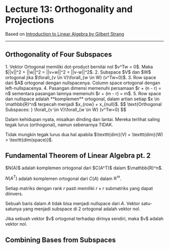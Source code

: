 
# Lecture 13: Orthogonality and Projections

Based on [Introduction to Linear Algebra by Gilbert Strang](https://ocw.mit.edu/resources/res-18-010-a-2020-vision-of-linear-algebra-spring-2020/)

---

## Orthogonality of Four Subspaces

<Callout type="info">
1. Vektor Ortogonal memiliki dot-product bernilai nol $v^Tw = 0$. Maka $||v||^2 + ||w||^2 = ||v+w||^2 = ||v-w||^2$.
2. Subspace $V$ dan $W$ ortogonal jika $\forall_{v \in V}\forall_{w \in W} (v^Tw=0)$.
3. Row space dari $A$ ortogonal dengan nullspacenya. Column space ortogonal dengan left-nullspacenya.
4. Pasangan dimensi memenuhi persamaan $r + (n - r) = n$ sementara pasangan lainnya memenuhi $r + (m - r) = m$.
5. Row space dan nullspace adalah **komplemen** ortogonal, dalam artian setiap $x \in \mathbb{R}^n$ terpecah menjadi $x_{row} + x_{null}$.
</Callout>

<Callout>
$$
\text{Orthogonal Subspaces: } \forall_{v \in V}\forall_{w \in W} (v^Tw=0)
$$
</Callout>

Dalam kehidupan nyata, misalkan dinding dan lantai. Mereka terlihat saling tegak lurus (orthogonal), namun sebenarnya TIDAK.

<Callout type="warning">
Tidak mungkin tegak lurus dua hal apabila $\texttt{dim}(V) + \texttt{dim}(W) > \texttt{dim(space)}$.
</Callout>

## Fundamental Theorem of Linear Algebra pt. 2

<Callout type="info">
$N(A)$ adalah komplemen ortogonal dari $C(A^T)$ dalam $\mathbb{R}^n$.

$N(A^T)$ adalah komplemen ortogonal dari $C(A)$ dalam $\mathbb{R}^m$.
</Callout>

Setiap matriks dengan rank $r$ pasti memiliki $r \times r$ submatriks yang dapat diinvers.

Sebuah baris dalam $A$ tidak bisa menjadi nullspace dari $A$. Vektor satu-satunya yang menjadi subspace di 2 ortogonal adalah vektor nol.

<Callout>
Jika sebuah vektor $v$ ortogonal terhadap dirinya sendiri, maka $v$ adalah vektor nol.
</Callout>

## Combining Bases from Subspaces


